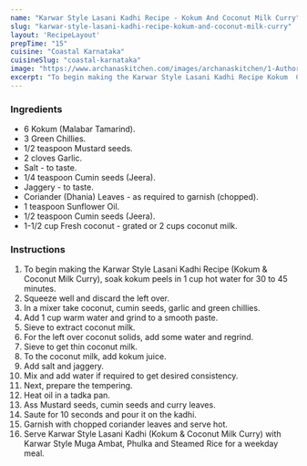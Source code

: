 ---
name: "Karwar Style Lasani Kadhi Recipe - Kokum And Coconut Milk Curry"
slug: "karwar-style-lasani-kadhi-recipe-kokum-and-coconut-milk-curry"
layout: 'RecipeLayout'
prepTime: "15"
cuisine: "Coastal Karnataka"
cuisineSlug: "coastal-karnataka"
image: "https://www.archanaskitchen.com/images/archanaskitchen/1-Author/Smitha-Kalluraya/Karwar_Style_Lasani_Kadhi_.jpg"
excerpt: "To begin making the Karwar Style Lasani Kadhi Recipe Kokum  Coconut Milk Curry, soak kokum peels in 1 cup hot water for 30 to 45 minutes"
---

### Ingredients

- 6 Kokum (Malabar Tamarind).
- 3 Green Chillies.
- 1/2 teaspoon Mustard seeds.
- 2 cloves Garlic.
- Salt - to taste.
- 1/4 teaspoon Cumin seeds (Jeera).
- Jaggery - to taste.
- Coriander (Dhania) Leaves - as required to garnish (chopped).
- 1 teaspoon Sunflower Oil.
- 1/2 teaspoon Cumin seeds (Jeera).
- 1-1/2 cup Fresh coconut - grated or 2 cups coconut milk.

### Instructions

1. To begin making the Karwar Style Lasani Kadhi Recipe (Kokum & Coconut Milk Curry), soak kokum peels in 1 cup hot water for 30 to 45 minutes.
1. Squeeze well and discard the left over.
1. In a mixer take coconut, cumin seeds, garlic and green chillies.
1. Add 1 cup warm water and grind to a smooth paste.
1. Sieve to extract coconut milk.
1. For the left over coconut solids, add some water and regrind.
1. Sieve to get thin coconut milk.
1. To the coconut milk, add kokum juice.
1. Add salt and jaggery.
1. Mix and add water if required to get desired consistency.
1. Next, prepare the tempering.
1. Heat oil in a tadka pan.
1. Ass Mustard seeds, cumin seeds and curry leaves.
1. Saute for 10 seconds and pour it on the kadhi.
1. Garnish with chopped coriander leaves and serve hot.
1. Serve Karwar Style Lasani Kadhi (Kokum & Coconut Milk Curry) with Karwar Style Muga Ambat, Phulka and Steamed Rice for a weekday meal.
